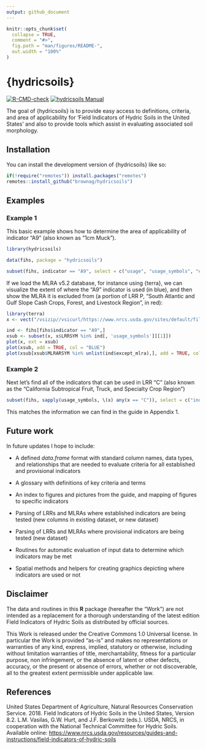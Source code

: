 ```yaml
---
output: github_document
---
```


<!-- README.md is generated from README.Rmd. Please edit that file -->

```r
knitr::opts_chunk$set(
  collapse = TRUE,
  comment = "#>",
  fig.path = "man/figures/README-",
  out.width = "100%"
)
```

# {hydricsoils}

<!-- badges: start -->
[![R-CMD-check](https://github.com/brownag/hydricsoils/actions/workflows/R-CMD-check.yaml/badge.svg)](https://github.com/brownag/hydricsoils/actions/workflows/R-CMD-check.yaml)
[![hydricsoils Manual](https://img.shields.io/badge/docs-HTML-informational)](https://humus.rocks/hydricsoils/)
<!-- badges: end -->

The goal of {hydricsoils} is to provide easy access to definitions, criteria, and area of applicability for 'Field Indicators of Hydric Soils in the United States' and also to provide tools which assist in evaluating associated soil morphology.

## Installation

You can install the development version of {hydricsoils} like so:

``` r
if(!require("remotes")) install.packages("remotes")
remotes::install_github("brownag/hydricsoils")
```

## Examples

### Example 1

This basic example shows how to determine the area of applicability of indicator "A9" (also known as "1cm Muck"). 

```r
library(hydricsoils)

data(fihs, package = "hydricsoils")

subset(fihs, indicator == "A9", select = c("usage", "usage_symbols", "except_mlra"))
```

If we load the MLRA v5.2 database, for instance using {terra}, we can visualize the extent of where the "A9" indicator is used (in blue), and then show the MLRA it is excluded from (a portion of LRR P, "South Atlantic and Gulf Slope Cash Crops, Forest, and Livestock Region", in red):

```r
library(terra)
x <- vect("/vsizip//vsicurl/https://www.nrcs.usda.gov/sites/default/files/2022-10/MLRA_52_2022.zip/MLRA_52_2022")

ind <- fihs[fihs$indicator == "A9",]
xsub <- subset(x, x$LRRSYM %in% ind[, 'usage_symbols'][[1]])
plot(x, ext = xsub)
plot(xsub, add = TRUE, col = "BLUE")
plot(xsub[xsub$MLRARSYM %in% unlist(ind$except_mlra),], add = TRUE, col = "RED")
```

### Example 2

Next let's find all of the indicators that can be used in LRR "C" (also known as the "California Subtropical Fruit, Truck, and Specialty Crop Region")

```r
subset(fihs, sapply(usage_symbols, \(x) any(x == "C")), select = c("indicator", "indicator_name"))
```

This matches the information we can find in the guide in Appendix 1.

## Future work

In future updates I hope to include:

 - A defined _data.frame_ format with standard column names, data types, and relationships that are needed to evaluate criteria for all established and provisional indicators
 
 - A glossary with definitions of key criteria and terms
 
 - An index to figures and pictures from the guide, and mapping of figures to specific indicators
 
 - Parsing of LRRs and MLRAs where established indicators are being tested (new columns in existing dataset, or new dataset)
 
 - Parsing of LRRs and MLRAs where provisional indicators are being tested (new dataset)

 - Routines for automatic evaluation of input data to determine which indicators may be met
 
 - Spatial methods and helpers for creating graphics depicting where indicators are used or not
 
## Disclaimer

The data and routines in this **R** package (hereafter the "Work") are not intended as a replacement for a thorough understanding of the latest edition Field Indicators of Hydric Soils as distributed by official sources.  

This Work is released under the Creative Commons 1.0 Universal license. In particular the Work is provided "as-is" and makes no representations or warranties of any kind, express, implied, statutory or otherwise, including without limitation warranties of title, merchantability, fitness for a particular purpose, non infringement, or the absence of latent or other defects, accuracy, or the present or absence of errors, whether or not discoverable, all to the greatest extent permissible under applicable law.

## References

United States Department of Agriculture, Natural Resources Conservation Service. 2018. Field Indicators of Hydric Soils in the United States, Version 8.2. L.M. Vasilas, G.W. Hurt, and J.F. Berkowitz (eds.). USDA, NRCS, in cooperation with the National Technical Committee for Hydric Soils. Available online: <https://www.nrcs.usda.gov/resources/guides-and-instructions/field-indicators-of-hydric-soils>
